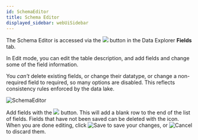 ```yaml
---
id: SchemaEditor
title: Schema Editor
displayed_sidebar: webUiSidebar
---
```



The Schema Editor is accessed via the  <img className="inline-img" src="img/data/editButton.png"/> button in the Data Explorer **Fields** tab.

In Edit mode, you can edit the table description, and add fields and change some of the field information. 

You _can't_ delete existing fields, or change their datatype, or change a non-required field to required, so many options are disabled. This reflects consistency rules enforced by the data lake.

<img alt="SchemaEditor" src="img/data/schemaEditor.png"/>


Add fields with the <img className="inline-img" src="img/data/newFieldButton.png"/> button. This will add a blank row to the end of the list of fields. Fields that have not been saved can be deleted with the <DeleteOutlined/> icon. When you are done editing, click  <img className="inline-img" alt="Save" src="img/data/saveButton.png"/> to save your changes, or <img className="inline-img" alt="Cancel" src="img/data/cancelButton.png"/> to discard them.




